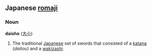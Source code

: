 ==Japanese [[romaji]]==
===Noun===
'''daisho''' ([[大小]])

#The traditional [[Japanese]] set of swords that consisted of a [[katana]] (''daitou'') and a [[wakizashi]].